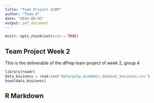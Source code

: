 ```yaml
---
title: "Team Project oCDM"
author: "Team 4"
date: "2024-09-05"
output: pdf_document
---
```


```r
knitr::opts_chunk$set(echo = TRUE)
```

## Team Project Week 2

This is the deliverable of the dPrep team project of week 2, group 4

```r
library(readr)
data_business = read.csv('data/yelp_academic_dataset_business.csv')
head(data_business)
```

## R Markdown